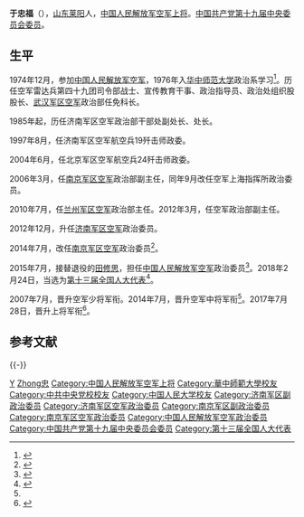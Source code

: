 {{noteTA
|reason=5
|T = zh:于忠福; zh-hans:于忠福; zh-hant:于忠福;
|1 = zh:于忠福; zh-hans:于忠福; zh-hant:于忠福; 
|G1=姓氏
}}
{{中国人民解放军将领
|name = 于忠福
|image name = 
|width = 
|job = [[中国人民解放军空军|中国人民解放军空军]]第13任[[政治委员|政治委员]]
|job2 = 
|period = 2015年7月-2022年1月
|birthname = 
|other_names = 
|foreign_names =
|english_names =
|Sex = 男
|date of birth = {{birth year and age|1956|7|}}
|place of birth = {{PRC}}[[山东省|山东省]][[莱阳县|莱阳县]]
|date of death = 
|place of death = 
|nationality = {{PRC}}
|residence = {{PRC}}[[北京市|北京市]]
|languages = 汉语
|height = 
|weight = 
|party = {{CPC}}
|rank = [[File:PLAAF-0720-GEN.png|20px]][[中国人民解放军空军上将|中国人民解放军空军上将]]
|spouse = 
|relatives = 
|educate = 
* 华中师范大学政治系
* 中央党校领导干部基础科
* 中国人民大学商学院
|past = 
|work =
|award = 
|rankrecord = 
* 2007年7月晋升空军少将军衔
* 2014年7月晋升空军中将军衔
* 2017年7月晋升空军上将军衔
}}
'''于忠福'''（{{bd|1956年|7月|||}}），[[山东省|山东]][[莱阳市|莱阳]]人，[[中国人民解放军上将|中国人民解放军空军上将]]。[[中国共产党第十九届中央委员会委员列表|中国共产党第十九届中央委员会委员]]。

==生平==
1974年12月，参加[[中国人民解放军空军|中国人民解放军空军]]，1976年入[[华中师范大学|华中师范大学]]政治系学习<ref>{{cite web|title=校友于忠福晋升上将军衔 中央军委主席习近平颁发命令状|url=http://xyh.ccnu.edu.cn/info/1011/5579.htm|accessdate=2019-05-28|date=2017-08-04|publisher=华中师范大学校友会|archive-date=2020-06-04|archive-url=https://web.archive.org/web/20200604223738/http://xyh.ccnu.edu.cn/info/1011/5579.htm|dead-url=no}}</ref>。历任空军雷达兵第四十九团司令部战士、宣传教育干事、政治指导员、政治处组织股股长、[[中国人民解放军武汉军区|武汉军区]][[中国人民解放军武汉军区空军|空军]]政治部任免科长。

1985年起，历任济南军区空军政治部干部处副处长、处长。

1997年8月，任济南军区空军航空兵19歼击师政委。

2004年6月，任北京军区空军航空兵24歼击师政委。

2006年3月，任[[中国人民解放军南京军区空军|南京军区空军]]政治部副主任，同年9月改任空军上海指挥所政治委员。

2010年7月，任[[中国人民解放军兰州军区空军|兰州军区空军]]政治部主任。2012年3月，任空军政治部副主任。

2012年12月，升任[[中国人民解放军济南军区空军|济南军区空军]]政治委员。

2014年7月，改任[[中国人民解放军南京军区空军|南京军区空军]]政治委员<ref name="jinsheng">{{cite web|title=空军晋升26名将军 于忠福晋升为中将|url=http://mil.sohu.com/20140721/n402526925.shtml|date=2014-07-21|publisher=搜狐|accessdate=2015-07-08|archive-date=2020-06-04|archive-url=https://web.archive.org/web/20200604223720/https://mil.sohu.com/20140721/n402526925.shtml|dead-url=no}}</ref>。

2015年7月，接替退役的[[田修思|田修思]]，担任[[中国人民解放军空军|中国人民解放军空军]]政治委员<ref>{{cite web|title=空军3地政委入京履职 原南空政委于忠福任空军政委|url=http://www.chinanews.com/mil/2015/07-07/7389630.shtml|accessdate=2015-07-08|date=2015-07-07|publisher=中国新闻网|archive-date=2020-11-04|archive-url=https://web.archive.org/web/20201104115628/http://www.chinanews.com/mil/2015/07-07/7389630.shtml|dead-url=no}}</ref>。2018年2月24日，当选为[[第十三届全国人大代表|第十三届全国人大代表]]<ref>{{Cite web|title=（受权发布）中华人民共和国第十三届全国人民代表大会代表名单-中新网|url=http://www.chinanews.com/gn/2018/02-25/8453959.shtml|accessdate=2021-02-13|work=中新网|archive-date=2018-02-27|archive-url=https://web.archive.org/web/20180227031724/http://www.chinanews.com/gn/2018/02-25/8453959.shtml}}</ref>。

2007年7月，晋升空军少将军衔。2014年7月，晋升空军中将军衔<ref name="jinsheng" />。2017年7月28日，晋升上将军衔<ref>{{Cite web|title=中部战区司令员韩卫国等5人晋升为上将|url=http://news.ifeng.com/a/20170728/51524178_0.shtml|date=2017-07-28|publisher=凤凰网|archiveurl=https://web.archive.org/web/20170728144657/http://news.ifeng.com/a/20170728/51524178_0.shtml|archivedate=2017-07-28|dead-url=no|accessdate=2017-07-28}}</ref>。

== 参考文献 ==
{{Reflist}}

{{-}}
{{start box}}
{{s-mil|pla-af}}
{{s-before|[[田修思|田修思]]}}
{{s-title|[[中国人民解放军空军|中国人民解放军空军]][[政治委员|政治委员]]|2015年7月—2022年1月}}  
{{s-after|[[郭普校|郭普校]]}}
{{s-before|[[宋琨|宋琨]]}}
{{s-title|[[中国人民解放军南京军区空军|中国人民解放军南京军区空军]]政治委员|2014年7月—2015年7月}} 
{{s-after|[[刘德伟|刘德伟]]}}
{{s-before|[[刘绍亮|刘绍亮]]}}
{{s-title|[[中国人民解放军济南军区空军|中国人民解放军济南军区空军]]政治委员|2012年12月—2014年7月}} 
{{s-after|[[范骁骏|范骁骏]]}}
{{end box}}
{{中国人民解放军空军政治委员}}
{{中国人民解放军空军上将}}
{{中国人民解放军上将/2017}}

{{DEFAULTSORT:Yu于}}
[[Category:蓬莱人|Y]]
[[Category:于姓|Zhong忠]]
[[Category:中国人民解放军空军上将|Category:中国人民解放军空军上将]]
[[Category:華中師範大學校友|Category:華中師範大學校友]]
[[Category:中共中央党校校友|Category:中共中央党校校友]]
[[Category:中国人民大学校友|Category:中国人民大学校友]]
[[Category:济南军区副政治委员|Category:济南军区副政治委员]]
[[Category:济南军区空军政治委员|Category:济南军区空军政治委员]]
[[Category:南京军区副政治委员|Category:南京军区副政治委员]]
[[Category:南京军区空军政治委员|Category:南京军区空军政治委员]]
[[Category:中国人民解放军空军政治委员|Category:中国人民解放军空军政治委员]]
[[Category:中国共产党第十九届中央委员会委员|Category:中国共产党第十九届中央委员会委员]]
[[Category:第十三届全国人大代表|Category:第十三届全国人大代表]]